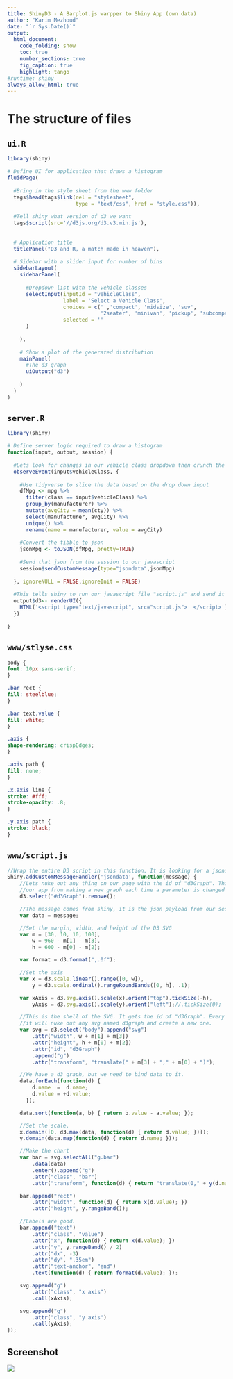 ```yaml
---
title: ShinyD3 - A Barplot.js warpper to Shiny App (own data)
author: "Karim Mezhoud"
date: "`r Sys.Date()`"
output:
  html_document:
    code_folding: show
    toc: true
    number_sections: true
    fig_caption: true
    highlight: tango
#runtime: shiny
always_allow_html: true
---
```


# The structure of files

## `ui.R`

```r

library(shiny)

# Define UI for application that draws a histogram
fluidPage(
  
  #Bring in the style sheet from the www folder
  tags$head(tags$link(rel = "stylesheet", 
                      type = "text/css", href = "style.css")),
  
  #Tell shiny what version of d3 we want
  tags$script(src='//d3js.org/d3.v3.min.js'),
  
  
  # Application title
  titlePanel("D3 and R, a match made in heaven"),
  
  # Sidebar with a slider input for number of bins
  sidebarLayout(
    sidebarPanel(
      
      #Dropdown list with the vehicle classes  
      selectInput(inputId = "vehicleClass",
                  label = 'Select a Vehicle Class',
                  choices = c('','compact', 'midsize', 'suv', 
                              '2seater', 'minivan', 'pickup', 'subcompact'),
                  selected = ''
      )
      
    ),
    
    # Show a plot of the generated distribution
    mainPanel(
      #The d3 graph
      uiOutput("d3")
      
    )
  )
)

```


## `server.R`

```r
library(shiny)

# Define server logic required to draw a histogram
function(input, output, session) {
  
  #Lets look for changes in our vehicle class dropdown then crunch the data and serve it to D3
  observeEvent(input$vehicleClass, {
    
    #Use tidyverse to slice the data based on the drop down input
    dfMpg <- mpg %>% 
      filter(class == input$vehicleClass) %>% 
      group_by(manufacturer) %>% 
      mutate(avgCity = mean(cty)) %>% 
      select(manufacturer, avgCity) %>% 
      unique() %>% 
      rename(name = manufacturer, value = avgCity)
    
    #Convert the tibble to json
    jsonMpg <- toJSON(dfMpg, pretty=TRUE)
    
    #Send that json from the session to our javascript
    session$sendCustomMessage(type="jsondata",jsonMpg)
    
  }, ignoreNULL = FALSE,ignoreInit = FALSE)
  
  #This tells shiny to run our javascript file "script.js" and send it to the UI for rendering
  output$d3<- renderUI({
    HTML('<script type="text/javascript", src="script.js">  </script>')
  })
  
}

```


## `www/stlyse.css`

```css
body {
font: 10px sans-serif;
}

.bar rect {
fill: steelblue;
}

.bar text.value {
fill: white;
}

.axis {
shape-rendering: crispEdges;
}

.axis path {
fill: none;
}

.x.axis line {
stroke: #fff;
stroke-opacity: .8;
}

.y.axis path {
stroke: black;
}

```


## `www/script.js`

```js
//Wrap the entire D3 script in this function. It is looking for a jsondata message sent from Shinys server session object.
Shiny.addCustomMessageHandler('jsondata', function(message) {
    //Lets nuke out any thing on our page with the id of "d3Graph". This will prevent 
    //our app from making a new graph each time a parameter is changed
    d3.select("#d3Graph").remove();

    //The message comes from shiny, it is the json payload from our session
    var data = message;

    //Set the margin, width, and height of the D3 SVG
    var m = [30, 10, 10, 100],
        w = 960 - m[1] - m[3],
        h = 600 - m[0] - m[2];

    var format = d3.format(",.0f");

    //Set the axis
    var x = d3.scale.linear().range([0, w]),
        y = d3.scale.ordinal().rangeRoundBands([0, h], .1);

    var xAxis = d3.svg.axis().scale(x).orient("top").tickSize(-h),
        yAxis = d3.svg.axis().scale(y).orient("left");//.tickSize(0);

    //This is the shell of the SVG. It gets the id of "d3Graph". Every time this script is called
    //it will nuke out any svg named d3graph and create a new one.     
    var svg = d3.select("body").append("svg")
        .attr("width", w + m[1] + m[3])
        .attr("height", h + m[0] + m[2])
        .attr("id", "d3Graph")
        .append("g")
        .attr("transform", "translate(" + m[3] + "," + m[0] + ")");

    //We have a d3 graph, but we need to bind data to it. 
    data.forEach(function(d) {
        d.name  =  d.name;
        d.value = +d.value;
      });

    data.sort(function(a, b) { return b.value - a.value; });

    //Set the scale.
    x.domain([0, d3.max(data, function(d) { return d.value; })]);
    y.domain(data.map(function(d) { return d.name; }));

    //Make the chart
    var bar = svg.selectAll("g.bar")
        .data(data)
        .enter().append("g")
        .attr("class", "bar")
        .attr("transform", function(d) { return "translate(0," + y(d.name) + ")"; });

    bar.append("rect")
        .attr("width", function(d) { return x(d.value); })
        .attr("height", y.rangeBand());

    //Labels are good.         
    bar.append("text")
        .attr("class", "value")
        .attr("x", function(d) { return x(d.value); })
        .attr("y", y.rangeBand() / 2)
        .attr("dx", -3)
        .attr("dy", ".35em")
        .attr("text-anchor", "end")
        .text(function(d) { return format(d.value); });

    svg.append("g")
        .attr("class", "x axis")
        .call(xAxis);

    svg.append("g")
        .attr("class", "y axis")
        .call(yAxis);
});

```

## Screenshot

![](barplot.png)